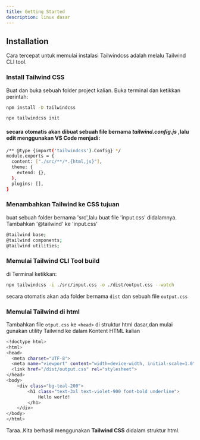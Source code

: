 ```yaml
---
title: Getting Started
description: linux dasar
---
```



## Installation

Cara tercepat untuk memulai instalasi Tailwindcss adalah melalu Tailwind CLI tool.



### Install Tailwind CSS
Buat dan buka sebuah folder project kalian.
Buka terminal dan ketikkan perintah:

<Tabs>
<TabItem label="Terminal">

```sh
npm install -D tailwindcss
```
</TabItem>
</Tabs>

<Tabs>
<TabItem label="Terminal">

```sh
npx tailwindcss init
```
</TabItem>
</Tabs>

#### secara otomatis akan dibuat sebuah file bernama ***tailwind.config.js*** ,lalu edit menggunakan VS Code menjadi:

<Tabs>
<TabItem label="tailwind.config.js">

```sh
/** @type {import('tailwindcss').Config} */
module.exports = {
  content: ["./src/**/*.{html,js}"],
  theme: {
    extend: {},
  },
  plugins: [],
}
```
</TabItem>
</Tabs>

### Menambahkan Tailwind ke CSS tujuan
buat sebuah folder bernama 'src',lalu buat file 'input.css' didalamnya.
Tambahkan '@tailwind' ke 'input.css'

<Tabs>
<TabItem label="src/input.css">

```sh
@tailwind base;
@tailwind components;
@tailwind utilities;
```
</TabItem>
</Tabs>

### Memulai Tailwind CLI Tool build

di Terminal ketikkan:

<Tabs>
<TabItem label="Terminal">

```sh
npx tailwindcss -i ./src/input.css -o ./dist/output.css --watch
```
</TabItem>
</Tabs>

secara otomatis akan ada folder bernama ```dist``` dan sebuah file ```output.css```

### Memulai Tailwind di html
Tambahkan file ```otput.css```  ke ```<head>``` di struktur html dasar,dan mulai gunakan utility Tailwind ke dalam Kontent HTML kalian

<Tabs>
<TabItem label="src/index.html">

```sh
<!doctype html>
<html>
<head>
  <meta charset="UTF-8">
  <meta name="viewport" content="width=device-width, initial-scale=1.0">
  <link href="/dist/output.css" rel="stylesheet">
</head>
<body>
    <div class="bg-teal-200">
        <h1 class="text-3xl text-violet-900 font-bold underline">
            Hello world!
        </h1>
    </div>
</body>
</html>
```
</TabItem>
</Tabs>

Taraa..Kita berhasil menggunakan **Tailwind CSS** didalam struktur html.